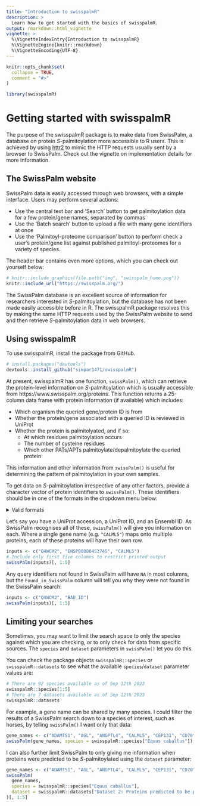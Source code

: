 ```yaml
---
title: "Introduction to swisspalmR"
description: >
  Learn how to get started with the basics of swisspalmR.
output: rmarkdown::html_vignette
vignette: >
  %\VignetteIndexEntry{Introduction to swisspalmR}
  %\VignetteEngine{knitr::rmarkdown}
  %\VignetteEncoding{UTF-8}
---
```


```r
knitr::opts_chunk$set(
  collapse = TRUE,
  comment = "#>"
)
```

```r
library(swisspalmR)
```

# Getting started with swisspalmR
The purpose of the swisspalmR package is to make data from SwissPalm, a database
on protein *S*-palmitoylation more accessible to R users. This is achieved by
using [httr2](https://httr2.r-lib.org/) to mimic the HTTP requests usually sent
by a browser to SwissPalm. Check out the vignette on implementation details for
more information.

## The SwissPalm website
SwissPalm data is easily accessed through web browsers, with a simple interface.
Users may perform several actions:

* Use the central text bar and 'Search' button to get palmitoylation data for a
  few protein/gene names, separated by commas
* Use the 'Batch search' button to upload a file with many gene identifiers at
  once
* Use the 'Palmitoyl-proteome comparison' button to perform check a user's
  protein/gene list against published palmitoyl-proteomes for a variety of
  species.

The header bar contains even more options, which you can check out yourself
below:
```r
# knitr::include_graphics(file.path("img", "swisspalm_home.png"))
knitr::include_url("https://swisspalm.org/")
```

The SwissPalm database is an excellent source of information for researchers
interested in *S*-palmitoylation, but the database has not been made easily
accessible before in R. The swisspalmR package resolves this by making the same
HTTP requests used by the SwissPalm website to send and then retrieve
*S*-palmitoylation data in web browsers.

## Using swisspalmR
To use swisspalmR, install the package from GitHub.
```r
# install.packages("devtools")
devtools::install_github("simpar1471/swisspalmR")
```

At present, swisspalmR has one function, `swissPalm()`, which can retrieve the
protein-level information on *S*-palmitoylation which is usually accessible from
https://www.swisspalm.org/proteins. This function returns a 25-column data frame
with protein information (if available) which includes:

* Which organism the queried gene/protein ID is from
* Whether the protein/gene associated with a queried ID is reviewed in UniProt
* Whether the protein is palmitolyated, and if so:
  * At which residues palmitoylation occurs
  * The number of cysteine residues
  * Which other PATs/APTs palmitoylate/depalmitoylate the queried protein

This information and other information from `swissPalm()` is useful for
determining the pattern of palmitoylation in your own samples.

To get data on *S*-palmitoylation irrespective of any other factors, provide
a character vector of protein identifiers to `swissPalm()`. These identifiers
should be in one of the formats in the dropdown menu below:

<details>
  <summary>Valid formats</summary>

* UniProt AC
* UniProt secondary AC
* UniProt ID
* UniProt gene name
* Ensembl protein
* Ensembl gene
* Refseq protein ID
* IPI ID
* UniGene ID
* PomBase ID
* MGI ID
* RGD ID
* TAIR protein ID
* EuPathDb ID
</details>

Let's say you have a UniProt accession, a UniProt ID, and an Ensembl ID. As
SwissPalm recognises all of these, `swissPalm()` will give you information on
each. Where a single gene name (e.g. `"CALML5"`) maps onto multiple proteins,
each of these proteins will have their own row.
```r
inputs <- c("Q4WCM2", "ENSP00000453745", "CALML5")
# Include only first five columns to restrict printed output
swissPalm(inputs)[, 1:5]
```

Any query identifiers not found in SwissPalm will have `NA` in most columns, but
the `Found_in_SwissPalm` column will tell you why they were not found in the
SwissPalm search:
```r
inputs <- c("Q4WCM2", "BAD_ID")
swissPalm(inputs)[, 1:5]
```

## Limiting your searches
Sometimes, you may want to limit the search space to only the species against
which you are checking, or to only check for data from specific sources. The
`species` and `dataset` parameters in `swissPalm()` let you do this.

You can check the package objects `swisspalmR::species` or
`swisspalmR::datasets` to see what the available `species`/`dataset` parameter
values are:
```r
# There are 92 species available as of Sep 12th 2023
swisspalmR::species[1:5]
# There are 7 datasets available as of Sep 12th 2023
swisspalmR::datasets
```

For example, a gene name can be shared by many species. I could filter the
results of a SwissPalm search down to a species of interest, such as horses,
by telling `swissPalm()` I want only that data:
```r
gene_names <- c("ADAMTS1", "AGL", "ANGPTL4", "CALML5", "CEP131", "CD70", "CD97")
swissPalm(gene_names, species = swisspalmR::species["Equus caballus"])[, 1:5]
```

I can also further limit SwissPalm to only giving me information when proteins
were predicted to be *S*-palmitoylated using the `dataset` parameter:
```r
gene_names <- c("ADAMTS1", "AGL", "ANGPTL4", "CALML5", "CEP131", "CD70", "CD97")
swissPalm(
  gene_names,
  species = swisspalmR::species["Equus caballus"],
  dataset = swisspalmR::datasets["Dataset 2: Proteins predicted to be palmitoylated"]
)[, 1:5]
```